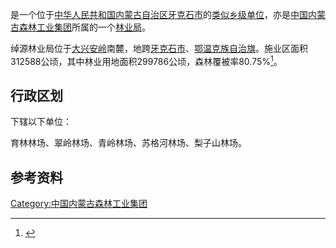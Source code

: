 {{中国乡级行政区
|行政区全称           = {{PAGENAMEBASE}}<br>绰源森林工业有限公司
|上级行政区           = [[中国内蒙古森林工业集团|中国内蒙古森林工业集团]]<br>[[内蒙古大兴安岭重点国有林管理局|内蒙古大兴安岭重点国有林管理局]]
|政府驻地             = [[牙克石市|牙克石市]][[绰河源镇|绰河源镇]]
}}

'''{{PAGENAMEBASE}}'''是一个位于[[中华人民共和国|中华人民共和国]][[内蒙古自治区|内蒙古自治区]][[牙克石市|牙克石市]]的[[类似乡级单位|类似乡级单位]]，亦是[[中国内蒙古森林工业集团|中国内蒙古森林工业集团]]所属的一个[[林业局|林业局]]。

绰源林业局位于[[大兴安岭|大兴安岭]]南麓，地跨[[牙克石市|牙克石市]]、[[鄂温克族自治旗|鄂温克族自治旗]]。施业区面积312588公顷，其中林业用地面积299786公顷，森林覆被率80.75%<ref>{{cite book |editor=李洪君 |title=《内蒙古大兴安岭林管局中国内蒙古森工集团统计资料汇编》 |date=2012.08 |publisher=中国统计出版社 |isbn=978-7-5037-6535-3}}</ref>。

== 行政区划 ==
{{PAGENAMEBASE}}下辖以下单位：

育林林场、翠岭林场、青岭林场、苏格河林场、梨子山林场。

== 参考资料 ==
{{reflist}}

{{内蒙古行政区划小作品}}
{{牙克石市行政区划}}
{{中华人民共和国林业区划|蒙}}

[[Category:中国内蒙古森林工业集团|Category:中国内蒙古森林工业集团]]
